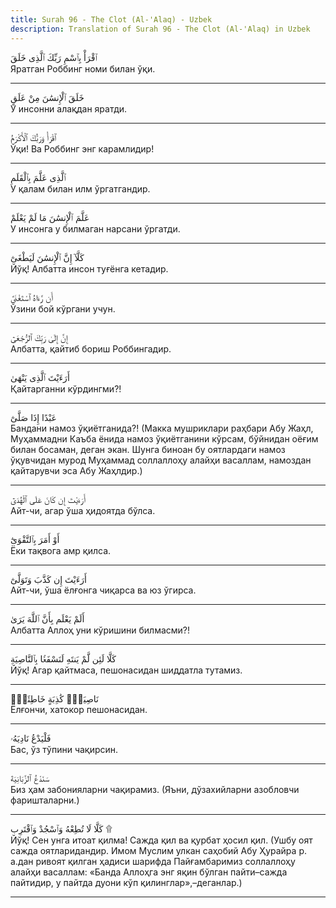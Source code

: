 ```yaml
---
title: Surah 96 - The Clot (Al-'Alaq) - Uzbek
description: Translation of Surah 96 - The Clot (Al-'Alaq) in Uzbek
---
```





<Aside type="quran" title="1">
ٱقْرَأْ بِٱسْمِ رَبِّكَ ٱلَّذِى خَلَقَ
</Aside>

<Aside type="reference" title="1">
Яратган Роббинг номи билан ўқи.
</Aside>

---

<Aside type="quran" title="2">
خَلَقَ ٱلْإِنسَٰنَ مِنْ عَلَقٍ
</Aside>

<Aside type="reference" title="2">
У инсонни алақдан яратди.
</Aside>

---

<Aside type="quran" title="3">
ٱقْرَأْ وَرَبُّكَ ٱلْأَكْرَمُ
</Aside>

<Aside type="reference" title="3">
Ўқи! Ва Роббинг энг карамлидир!
</Aside>

---

<Aside type="quran" title="4">
ٱلَّذِى عَلَّمَ بِٱلْقَلَمِ
</Aside>

<Aside type="reference" title="4">
У қалам билан илм ўргатгандир.
</Aside>

---

<Aside type="quran" title="5">
عَلَّمَ ٱلْإِنسَٰنَ مَا لَمْ يَعْلَمْ
</Aside>

<Aside type="reference" title="5">
У инсонга у билмаган нарсани ўргатди.
</Aside>

---

<Aside type="quran" title="6">
كَلَّآ إِنَّ ٱلْإِنسَٰنَ لَيَطْغَىٰٓ
</Aside>

<Aside type="reference" title="6">
Йўқ! Албатта инсон туғёнга кетадир.
</Aside>

---

<Aside type="quran" title="7">
أَن رَّءَاهُ ٱسْتَغْنَىٰٓ
</Aside>

<Aside type="reference" title="7">
Ўзини бой кўргани учун.
</Aside>

---

<Aside type="quran" title="8">
إِنَّ إِلَىٰ رَبِّكَ ٱلرُّجْعَىٰٓ
</Aside>

<Aside type="reference" title="8">
Албатта, қайтиб бориш Роббингадир.
</Aside>

---

<Aside type="quran" title="9">
أَرَءَيْتَ ٱلَّذِى يَنْهَىٰ
</Aside>

<Aside type="reference" title="9">
Қайтарганни кўрдингми?!
</Aside>

---

<Aside type="quran" title="10">
عَبْدًا إِذَا صَلَّىٰٓ
</Aside>

<Aside type="reference" title="10">
Бандани намоз ўқиётганида?! (Макка мушриклари раҳбари Абу Жаҳл, Муҳаммадни Каъба ёнида намоз ўқиётганини кўрсам, бўйнидан оёғим билан босаман, деган экан. Шунга биноан бу оятлардаги намоз ўқувчидан мурод Муҳаммад соллаллоҳу алайҳи васаллам, намоздан қайтарувчи эса Абу Жаҳлдир.)
</Aside>

---

<Aside type="quran" title="11">
أَرَءَيْتَ إِن كَانَ عَلَى ٱلْهُدَىٰٓ
</Aside>

<Aside type="reference" title="11">
Айт-чи, агар ўша ҳидоятда бўлса.
</Aside>

---

<Aside type="quran" title="12">
أَوْ أَمَرَ بِٱلتَّقْوَىٰٓ
</Aside>

<Aside type="reference" title="12">
Ёки тақвога амр қилса.
</Aside>

---

<Aside type="quran" title="13">
أَرَءَيْتَ إِن كَذَّبَ وَتَوَلَّىٰٓ
</Aside>

<Aside type="reference" title="13">
Айт-чи, ўша ёлғонга чиқарса ва юз ўгирса.
</Aside>

---

<Aside type="quran" title="14">
أَلَمْ يَعْلَم بِأَنَّ ٱللَّهَ يَرَىٰ
</Aside>

<Aside type="reference" title="14">
Албатта Аллоҳ уни кўришини билмасми?!
</Aside>

---

<Aside type="quran" title="15">
كَلَّا لَئِن لَّمْ يَنتَهِ لَنَسْفَعًۢا بِٱلنَّاصِيَةِ
</Aside>

<Aside type="reference" title="15">
Йўқ! Агар қайтмаса, пешонасидан шиддатла тутамиз.
</Aside>

---

<Aside type="quran" title="16">
نَاصِيَةٍۢ كَٰذِبَةٍ خَاطِئَةٍۢ
</Aside>

<Aside type="reference" title="16">
Ёлғончи, хатокор пешонасидан.
</Aside>

---

<Aside type="quran" title="17">
فَلْيَدْعُ نَادِيَهُۥ
</Aside>

<Aside type="reference" title="17">
Бас, ўз тўпини чақирсин.
</Aside>

---

<Aside type="quran" title="18">
سَنَدْعُ ٱلزَّبَانِيَةَ
</Aside>

<Aside type="reference" title="18">
Биз ҳам забонияларни чақирамиз. (Яъни, дўзахийларни азобловчи фаришталарни.)
</Aside>

---

<Aside type="quran" title="19">
كَلَّا لَا تُطِعْهُ وَٱسْجُدْ وَٱقْتَرِب ۩
</Aside>

<Aside type="reference" title="19">
Йўқ! Сен унга итоат қилма! Сажда қил ва қурбат ҳосил қил. (Ушбу оят сажда оятларидандир. Имом Муслим улкан саҳобий Абу Ҳурайра р. а.дан ривоят қилган ҳадиси шарифда Пайғамбаримиз соллаллоҳу алайҳи васаллам: «Банда Аллоҳга энг яқин бўлган пайти–сажда пайтидир, у пайтда дуони кўп қилинглар»,–деганлар.)
</Aside>

---
